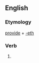 ==English==

===Etymology===
[[provide]] + [[-eth]]

===Verb===
{{head|en|verb form}}

# {{en-archaic third-person singular of|provide}}